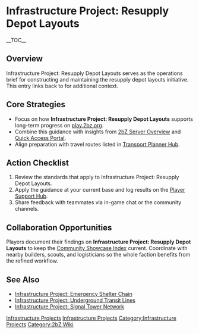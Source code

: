 {{Short description|Infrastructure Project: Resupply Depot Layouts serves as the operations brief for constructing and maintaining the resupply depot layouts initiative}}
= Infrastructure Project: Resupply Depot Layouts =
{{2bZ Navbox}}
__TOC__

== Overview ==
Infrastructure Project: Resupply Depot Layouts serves as the operations brief for
constructing and maintaining the resupply depot layouts initiative. This entry links back
to [[Category:Infrastructure Projects|Infrastructure Projects]] for additional context.

== Core Strategies ==
* Focus on how '''Infrastructure Project: Resupply Depot Layouts''' supports long-term progress on [[play.2bz.org]].
* Combine this guidance with insights from [[2bZ Server Overview]] and [[Quick Access Portal]].
* Align preparation with travel routes listed in [[Transport Planner Hub]].

== Action Checklist ==
# Review the [[Category:Infrastructure Projects|Infrastructure Projects]] standards that apply to Infrastructure Project: Resupply Depot Layouts.
# Apply the guidance at your current base and log results on the [[Player Support Hub]].
# Share feedback with teammates via in-game chat or the community channels.

== Collaboration Opportunities ==
Players document their findings on '''Infrastructure Project: Resupply Depot Layouts''' to
keep the [[Community Showcase Index]] current. Coordinate with nearby builders, scouts,
and logisticians so the whole faction benefits from the refined workflow.

== See Also ==
* [[Infrastructure Project: Emergency Shelter Chain]]
* [[Infrastructure Project: Underground Transit Lines]]
* [[Infrastructure Project: Signal Tower Network]]

[[Category:Infrastructure Projects]]
[[Category:2bZ Wiki]]

